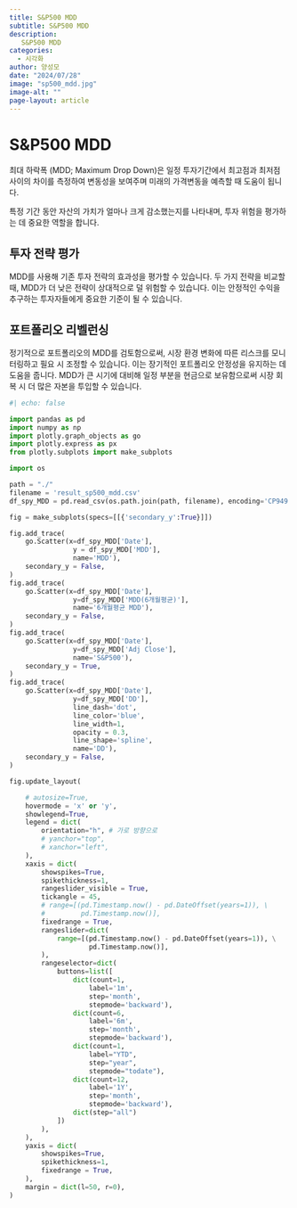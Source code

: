 ---
title: S&P500 MDD
subtitle: S&P500 MDD
description:
   S&P500 MDD
categories:
  - 시각화
author: 양성모
date: "2024/07/28"
image: "sp500_mdd.jpg"
image-alt: ""
page-layout: article
---
# S&P500 MDD

최대 하락폭 (MDD; Maximum Drop Down)은 일정 투자기간에서 최고점과 최저점 사이의 차이를 측정하여 변동성을 보여주며 미래의 가격변동을 예측할 때 도움이 됩니다.

특정 기간 동안 자산의 가치가 얼마나 크게 감소했는지를 나타내며, 투자 위험을 평가하는 데 중요한 역할을 합니다.

## 투자 전략 평가

MDD를 사용해 기존 투자 전략의 효과성을 평가할 수 있습니다. 두 가지 전략을 비교할 때, MDD가 더 낮은 전략이 상대적으로 덜 위험할 수 있습니다. 이는 안정적인 수익을 추구하는 투자자들에게 중요한 기준이 될 수 있습니다.

## 포트폴리오 리벨런싱

정기적으로 포트폴리오의 MDD를 검토함으로써, 시장 환경 변화에 따른 리스크를 모니터링하고 필요 시 조정할 수 있습니다. 이는 장기적인 포트폴리오 안정성을 유지하는 데 도움을 줍니다. MDD가 큰 시기에 대비해 일정 부분을 현금으로 보유함으로써 시장 회복 시 더 많은 자본을 투입할 수 있습니다.



```{python}
#| echo: false

import pandas as pd
import numpy as np
import plotly.graph_objects as go
import plotly.express as px
from plotly.subplots import make_subplots

import os

path = "./"
filename = 'result_sp500_mdd.csv'
df_spy_MDD = pd.read_csv(os.path.join(path, filename), encoding='CP949')

fig = make_subplots(specs=[[{'secondary_y':True}]])

fig.add_trace(
    go.Scatter(x=df_spy_MDD['Date'],
                y = df_spy_MDD['MDD'],
                name='MDD'),
    secondary_y = False,
)
fig.add_trace(
    go.Scatter(x=df_spy_MDD['Date'],
                y=df_spy_MDD['MDD(6개월평균)'],
                name='6개월평균 MDD'),
    secondary_y = False,
)
fig.add_trace(
    go.Scatter(x=df_spy_MDD['Date'],
                y=df_spy_MDD['Adj Close'],
                name='S&P500'),
    secondary_y = True,
)
fig.add_trace(
    go.Scatter(x=df_spy_MDD['Date'],
                y=df_spy_MDD['DD'],
                line_dash='dot',
                line_color='blue',
                line_width=1,
                opacity = 0.3,
                line_shape='spline',
                name='DD'),
    secondary_y = False,
)

fig.update_layout(

    # autosize=True,
    hovermode = 'x' or 'y',
    showlegend=True,
    legend = dict(
        orientation="h", # 가로 방향으로
        # yanchor="top",
        # xanchor="left",
    ),
    xaxis = dict(
        showspikes=True,
        spikethickness=1,
        rangeslider_visible = True,
        tickangle = 45,
        # range=[(pd.Timestamp.now() - pd.DateOffset(years=1)), \
        #         pd.Timestamp.now()],
        fixedrange = True,
        rangeslider=dict(
            range=[(pd.Timestamp.now() - pd.DateOffset(years=1)), \
                    pd.Timestamp.now()],
        ),
        rangeselector=dict(
            buttons=list([
                dict(count=1,
                    label='1m',
                    step='month',
                    stepmode='backward'),
                dict(count=6,
                    label='6m',
                    step='month',
                    stepmode='backward'),
                dict(count=1,
                    label="YTD",
                    step="year",
                    stepmode="todate"),
                dict(count=12,
                    label='1Y',
                    step='month',
                    stepmode='backward'),
                dict(step="all")
            ])
        ),
    ),
    yaxis = dict(
        showspikes=True,
        spikethickness=1,
        fixedrange = True,
    ),
    margin = dict(l=50, r=0),
)


```